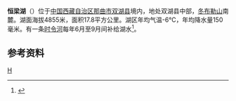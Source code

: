 {{ViewTibetanScript}}
{{Infobox_lake
 |湖泊名稱 =恒梁湖
 |湖泊照片 = 
 |湖泊照片標題 = 
 |測深圖 =
 |測深圖標題 =
 |湖泊所在地 = [[中国|中国]][[西藏|西藏]]
 |座標 = {{coord |34|53|N|89|03|E|display=inline,title|scale:500000_type:waterbody_region:CN}}
 |湖泊類別 = [[咸水湖|咸水湖]]
 |流入 =
 |流出 = 
 |集水區面積 =250平方公里
 |集水區國家 =
 |湖泊長度 =6.7公里
 |湖泊闊度 =最大4.6公里<br />平均2.66公里
 |湖泊面積 =17.8平方公里
 |平均深度 = 
 |最深深度 = 
 |水體體積 = 
 |湖水停留時間 =
 |湖岸線長度 =
 |海拔高度 =4855米
 |湖中島嶼 =
 |湖邊城鎮 =
}}
{{Location map
 |China Tibet
 |mark=<!--dot-->Blue pog.svg
 |lat_deg=34|lat_min=53|lat_sec =
 |lon_deg=89|lon_min=03|lon_sec =
 |caption=恒梁湖在[[西藏|西藏]]的位置。
 |position=right
 |width=350
 |float=right
}}
'''恒梁湖'''（{{bo|z=ཧན་ལིའང་མཚོ།|w=han li'ang mtsho|t=Henliang Tso}}）位于[[中国|中国]][[西藏自治区|西藏自治区]][[那曲市|那曲市]][[双湖县|双湖县]]境内，地处双湖县中部，[[冬布勒山|冬布勒山]]南麓。湖面海拔4855米，面积17.8平方公里。湖区年均气温-6℃，年均降水量150毫米。有一条[[时令河|时令河]]每年6月至9月间补给湖水<ref>{{cite book zh |author=王苏民 窦鸿身 |title=中国湖泊志 |format=M |edition=1 |location=北京 |publisher=科学出版社 |date=1998|pages=459|id= ISBN 7-03-006706-1}}</ref>。
==参考资料==
{{reflist}}

[[Category:双湖县湖泊|H]]